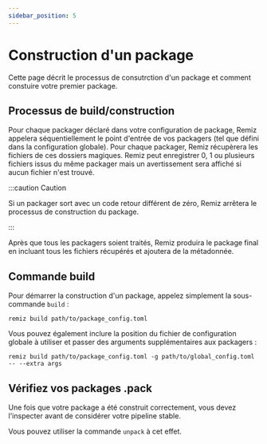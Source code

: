 ```yaml
---
sidebar_position: 5
---
```


# Construction d'un package
Cette page décrit le processus de consutrction d'un package et comment constuire
votre premier package.

## Processus de build/construction
Pour chaque packager déclaré dans votre configuration de package, Remiz appelera
séquentiellement le point d'entrée de vos packagers (tel que défini dans la
configuration globale).
Pour chaque packager, Remiz récupèrera les fichiers de ces dossiers magiques.
Remiz peut enregistrer 0, 1 ou plusieurs fichiers issus du même packager mais
un avertissement sera affiché si aucun fichier n'est trouvé.

:::caution Caution

Si un packager sort avec un code retour différent de zéro, Remiz arrêtera le
processus de construction du package.

:::


Après que tous les packagers soient traités, Remiz produira le package final en
incluant tous les fichiers récupérés et ajoutera de la métadonnée.


## Commande build
Pour démarrer la construction d'un package, appelez simplement la sous-commande
`build` :

`remiz build path/to/package_config.toml`

Vous pouvez également inclure la position du fichier de configuration globale
à utiliser et passer des arguments supplémentaires aux packagers :

`remiz build path/to/package_config.toml -g path/to/global_config.toml -- --extra args`

## Vérifiez vos packages .pack
Une fois que votre package a été construit correctement, vous devez l'inspecter
avant de considérer votre pipeline stable.

Vous pouvez utiliser la commande `unpack` à cet effet.